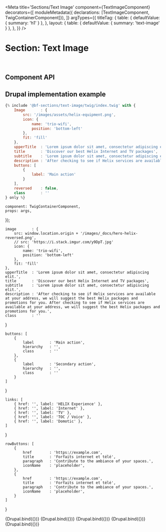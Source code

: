 

<Meta
    title='Sections/Text Image'
    component={TextImageComponent}
    decorators={[
        moduleMetadata({ declarations: [TextImageComponent, TwigContainerComponent]}),
    ]}
    argTypes={{
        titleTag: {
            table: { defaultValue: { summary: 'h1' } },
        },
        layout: {
            table: { defaultValue: { summary: 'text-image' } },
        },
    }}
/>

# Section: Text Image

<br/>

## Component API

<ArgsTable of={TextImageComponent} />



## Drupal implementation example

```jsx
{% include '@bf-sections/text-image/twig/index.twig' with {
    Image       : {
        src: '/images/assets/helix-equipment.png',
        icon: {
            name: 'trio-wifi',
            position: 'bottom-left'
        },
        fit: 'fill'
    },
    upperTitle  : 'Lorem ipsum dolor sit amet, consectetur adipiscing elit.',
    title       : 'Discover our best Helix Internet and TV packages',
    subtitle    : 'Lorem ipsum dolor sit amet, consectetur adipiscing elit.',
    description : 'After checking to see if Helix services are available at your address, we will suggest the best Helix packages and promotions for you. After checking to see if Helix services are available at your address, we will suggest the best Helix packages and promotions for you.',
    buttons: [
        {
            label: 'Main action'
        }
    ],
    reversed    : false,
    class       : ''
} only %}
```


    component: TwigContainerComponent,
    props: args,
});

    image       : {
        src: window.location.origin + '/images/_docs/hero-helix-reversed.png',
        // src: 'https://i.stack.imgur.com/y9DpT.jpg'
        icon: {
            name: 'trio-wifi',
            position: 'bottom-left'
        },
        fit: 'fill'
    },
    upperTitle  : 'Lorem ipsum dolor sit amet, consectetur adipiscing elit.',
    title       : 'Discover our best Helix Internet and TV packages',
    subtitle    : 'Lorem ipsum dolor sit amet, consectetur adipiscing elit.',
    description : 'After checking to see if Helix services are available at your address, we will suggest the best Helix packages and promotions for you. After checking to see if Helix services are available at your address, we will suggest the best Helix packages and promotions for you.',
    class       : ''
}

    buttons: [
        {
            label       : 'Main action',
            hierarchy   : '',
            class       : ''
        },
        {
            label       : 'Secondary action',
            hierarchy   : '',
            class       : ''
        }
    ]
}

    links: [
        { href: '', label: 'HELIX Experience' },
        { href: '', label: 'Internet' },
        { href: '', label: 'TV' },
        { href: '', label: 'TOC / Voice' },
        { href: '', label: 'Domotic' },
    ]
}

    rowButtons: [
        {
            href        : 'https://example.com',
            title       : 'Forfaits internet et télé',
            paragraph   : 'Contribute to the ambiance of your spaces.',
            iconName    : 'placeholder',
        },
        {
            href        : 'https://example.com',
            title       : 'Forfaits internet et télé',
            paragraph   : 'Contribute to the ambiance of your spaces.',
            iconName    : 'placeholder',
        }
    ]
}

<Canvas withSource='none'>
    <Story
        name='Drupal'
        height='800px'
        args={{
            elementPath: 'sections/text-image/_doc/template.drupal',
            ...commonProps,
            ...buttonsProps,
            ...linksProps,
            ...rowButtonsProps
        }}
    >
        {Drupal.bind({})}
    </Story>
</Canvas>

<Canvas withSource='none'>
    <Story
        name='Drupal - With layout'
        height='800px'
        args={{
            elementPath: 'sections/text-image/_doc/template-multiple.drupal',
            items: [
                {
                    upperTitle: 'layout',
                    title: 'text-image',
                    image: {
                        src: window.location.origin + '/images/_docs/hero-helix-reversed.png',
                    },
                    layout: 'text-image'
                },
                {
                    upperTitle: 'layout',
                    title: 'image-text',
                    image: {
                        src: window.location.origin + '/images/_docs/hero-helix-reversed.png',
                    },
                    layout: 'image-text'
                },
            ]
        }}
    >
        {Drupal.bind({})}
    </Story>
</Canvas>


<Canvas withSource='none'>
    <Story
        name='Drupal - With image fit'
        height='800px'
        args={{
            elementPath: 'sections/text-image/_doc/template-multiple.drupal',
            items: [
                {
                    upperTitle: 'Image fit',
                    title: 'Fill (default)',
                    image: {
                        src: window.location.origin + '/images/_docs/hero-helix-reversed.png',
                    }
                },
                {
                    upperTitle: 'Image fit',
                    title: 'Fit',
                    image: {
                        src: window.location.origin + '/images/_docs/hero-helix-reversed.png',
                        fit: 'fit'
                    }
                }
            ]
        }}
    >
        {Drupal.bind({})}
    </Story>
</Canvas>

<Canvas withSource='none'>
    <Story
        name='Drupal - With image icon position'
        height='800px'
        args={{
            elementPath: 'sections/text-image/_doc/template-multiple.drupal',
            items: [
                {
                    upperTitle: 'Image icon position',
                    title: 'Bottom Left (default)',
                    image: {
                        src: window.location.origin + '/images/_docs/hero-helix-reversed.png',
                        icon: {
                            name: 'trio-wifi'
                        },
                    },
                },
                {
                    upperTitle: 'Image icon position',
                    title: 'Bottom Right',
                    image: {
                        src: window.location.origin + '/images/_docs/hero-helix-reversed.png',
                        icon: {
                            name: 'trio-wifi',
                            position: 'bottom-right'
                        },
                    },
                },
                {
                    upperTitle: 'Image icon position',
                    title: 'Top Left',
                    image: {
                        src: window.location.origin + '/images/_docs/hero-helix-reversed.png',
                        icon: {
                            name: 'trio-wifi',
                            position: 'top-left'
                        },
                    },
                },
                {
                    upperTitle: 'Image icon position',
                    title: 'Top Right',
                    image: {
                        src: window.location.origin + '/images/_docs/hero-helix-reversed.png',
                        icon: {
                            name: 'trio-wifi',
                            position: 'top-right'
                        },
                    },
                }
            ]
        }}
    >
        {Drupal.bind({})}
    </Story>
</Canvas>

<Canvas withSource='none'>
    <Story
        name='Drupal - With buttons, links and rowButtons'
        height='800px'
        args={{
            elementPath: 'sections/text-image/_doc/template-multiple.drupal',
            items: [
                {
                    ...commonProps,
                    subtitle: null,
                    title: 'With Buttons',
                    upperTitle: null,
                    ...buttonsProps
                },
                {
                    ...commonProps,
                    subtitle: null,
                    title: 'With Links',
                    upperTitle: null,
                    ...linksProps
                },
                {
                    ...commonProps,
                    subtitle: null,
                    title: 'With Row Buttons',
                    upperTitle: null,
                    ...rowButtonsProps
                },
            ]
        }}
    >
        {Drupal.bind({})}
    </Story>
</Canvas>
